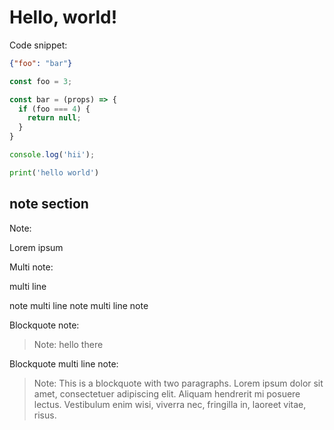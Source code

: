 # Hello, world!

Code snippet:

```json title=foo.json
{"foo": "bar"}
```

```js title=foo-bar.js
const foo = 3;

const bar = (props) => {
  if (foo === 4) {
    return null;
  }
}

console.log('hii');
```

```python title=foo/bar.py
print('hello world')
```

## note section

Note:

<Note>Lorem ipsum</Note>

Multi note:

<Note>

multi line

note multi line note multi line note

</Note>

Blockquote note:

> Note: hello there

Blockquote multi line note:

> Note: This is a blockquote with two paragraphs. Lorem ipsum dolor sit amet,
> consectetuer adipiscing elit. Aliquam hendrerit mi posuere lectus.
> Vestibulum enim wisi, viverra nec, fringilla in, laoreet vitae, risus.